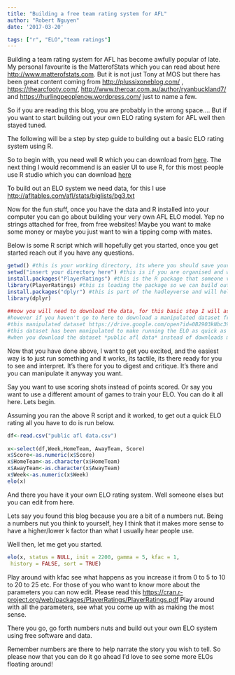 ```yaml
---
title: "Building a free team rating system for AFL"
author: "Robert Nguyen"
date: '2017-03-20'

tags: ["r", "ELO","team ratings"]
---
```



Building a team rating system for AFL has become awfully popular of late. My personal favourite is the MatterofStats which you can read about here [http://www.matterofstats.com](http://www.matterofstats.com). But it is not just Tony at MOS but there has been great content coming from  [http://plussixoneblog.com/](http://plussixoneblog.com/) , [https://thearcfooty.com/](https://thearcfooty.com/), [http://www.theroar.com.au/author/ryanbuckland7/](http://www.theroar.com.au/author/ryanbuckland7/) and [https://hurlingpeoplenow.wordpress.com/](http://www.theroar.com.au/author/ryanbuckland7/)  just to name a few.

So if you are reading this blog, you are probably in the wrong space…. But if you want to start building out your own ELO rating system for AFL well then stayed tuned.

The following will be a step by step guide to building out a basic ELO rating system using R.

So to begin with, you need well R which you can download from [here](https://cran.r-project.org/bin/windows/base/).
The next thing I would recommend is an easier UI to use R, for this most people use R studio which you can download [here](https://www.rstudio.com/) 

To build out an ELO system we need data, for this I use [http://afltables.com/afl/stats/biglists/bg3.txt](http://afltables.com/afl/stats/biglists/bg3.txt)

Now for the fun stuff, once you have the data and R installed into your computer you can go about building your very own AFL ELO model. Yep no strings attached for free, from free websites! Maybe you want to make some money or maybe you just want to win a tipping comp with mates.

Below is some R script which will hopefully get you started, once you get started reach out if you have any questions.

```r
getwd() #this is your working directory, its where you should save your data/code
setwd("insert your directory here") #this is if you are organised and want to save your data somehwere
install.packages("PlayerRatings") #this is the R package that someone very friendly built
library(PlayerRatings) #this is loading the package so we can build out the ratings
install.packages("dplyr") #this is part of the hadleyverse and will help you manipulate your data
library(dplyr)
 
##now you will need to download the data, for this basic step I will assume you have already downloaded your data and cleaned it
#however if you haven't go to here to download a manipulated dataset from afltables
#this manipulated dataset https://drive.google.com/open?id=0B2903kNbc39daC1VSUktanZPZFk
#this dataset has been manipulated to make running the ELO as quick as possible.
#when you download the dataset *public afl data* instead of downloads move it to the same folder that gets printed when you do getwd()
```

Now that you have done above, I want to get you excited, and the easiest way is to just run something and it works, its tactile, its there ready for you to see and interpret. It’s there for you to digest and critique. It’s there and you can manipulate it anyway you want.

Say you want to use scoring shots instead of points scored. Or say you want to use a different amount of games to train your ELO. You can do it all here. Lets begin.

Assuming you ran the above R script and it worked, to get out a quick ELO rating all you have to do is run below.

```r
df<-read.csv("public afl data.csv")
 
x<-select(df,Week,HomeTeam, AwayTeam, Score)
x$Score<-as.numeric(x$Score)
x$HomeTeam<-as.character(x$HomeTeam)
x$AwayTeam<-as.character(x$AwayTeam)
x$Week<-as.numeric(x$Week)
elo(x)
```
And there you have it your own ELO rating system. Well someone elses but you can edit from here.

Lets say you found this blog because you are a bit of a numbers nut. Being a numbers nut you think to yourself, hey I think that it makes more sense to have a higher/lower k factor than what I usually hear people use.

Well then, let me get you started.

```r
elo(x, status = NULL, init = 2200, gamma = 5, kfac = 1,
 history = FALSE, sort = TRUE)
```
Play around with kfac see what happens as you increase it from 0 to 5 to 10 to 20 to 25 etc. For those of you who want to know more about the parameters you can now edit. Please read this [https://cran.r-project.org/web/packages/PlayerRatings/PlayerRatings.pdf](https://cran.r-project.org/web/packages/PlayerRatings/PlayerRatings.pdf)
Play around with all the parameters, see what you come up with as making the most sense.

There you go, go forth numbers nuts and build out your own ELO system using free software and data.

Remember numbers are there to help narrate the story you wish to tell. So please now that you can do it go ahead I’d love to see some more ELOs floating around!

